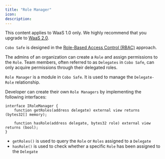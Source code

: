 ```yaml
---
title: "Role Manager"
icon: 
description: 
---
```

<Note>This content applies to WaaS 1.0 only. We highly recommend that you upgrade to [WaaS 2.0](https://www.cobo.com/developers/v2/guides/overview/introduction).</Note>

`Cobo Safe` is designed in the [Role-Based Access Control (RBAC)](https://en.wikipedia.org/wiki/Role-based\_access\_control) approach.

The admins of an organization can create a `Role` and assign permissions to the `Role`. Team members, often referred to as `Delegates` in `Cobo Safe`, can only acquire permissions through their delegated roles.

`Role Manager` is a module in `Cobo Safe`. It is used to manage the `Delegate-Role` relationship.

Developer can create their own `Role Managers` by implementing the following interfaces:

```solidity
interface IRoleManager {
    function getRoles(address delegate) external view returns (bytes32[] memory);

    function hasRole(address delegate, bytes32 role) external view returns (bool);
}
```

* `getRoles()` is used to query the `Role` or `Roles` assigned to a `Delegate`
* `hasRole()` is used to check whether a specific `Role` has been assigned to the `Delegate`
